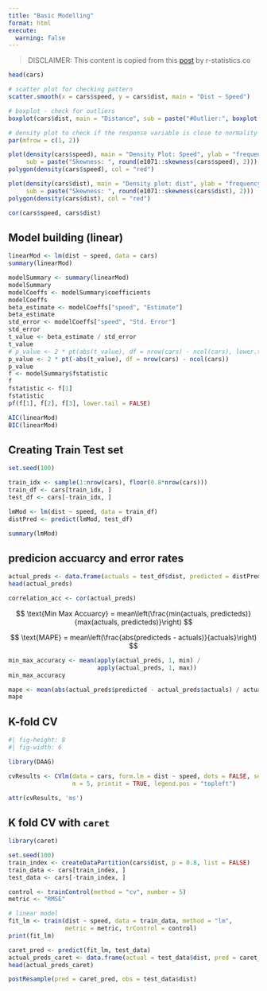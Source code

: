 ```yaml
---
title: "Basic Modelling"
format: html
execute: 
  warning: false
---
```


> DISCLAIMER: This content is copied from this [post](http://r-statistics.co/Linear-Regression.html) by r-statistics.co

```r
head(cars)
```

```r
# scatter plot for checking pattern
scatter.smooth(x = cars$speed, y = cars$dist, main = "Dist ~ Speed")

# boxplot - check for outliers
boxplot(cars$dist, main = "Distance", sub = paste("#Outlier:", boxplot.stats(cars$dist)$out))
```


```r
# density plot to check if the response variable is close to normality
par(mfrow = c(1, 2))

plot(density(cars$speed), main = "Density Plot: Speed", ylab = "frequency",
     sub = paste("Skewness: ", round(e1071::skewness(cars$speed), 2)))
polygon(density(cars$speed), col = "red")

plot(density(cars$dist), main = "Density plot: dist", ylab = "frequency",
     sub = paste("Skewness: ", round(e1071::skewness(cars$dist), 2)))
polygon(density(cars$dist), col = "red")
```

```r
cor(cars$speed, cars$dist)
```

## Model building (linear)

```r
linearMod <- lm(dist ~ speed, data = cars)
summary(linearMod)
```

```r
modelSummary <- summary(linearMod)
modelSummary
modelCoeffs <- modelSummary$coefficients
modelCoeffs 
beta_estimate <- modelCoeffs["speed", "Estimate"]
beta_estimate 
std_error <- modelCoeffs["speed", "Std. Error"]
std_error
t_value <- beta_estimate / std_error
t_value
# p_value <- 2 * pt(abs(t_value), df = nrow(cars) - ncol(cars), lower.tail = FALSE)
p_value <- 2 * pt(-abs(t_value), df = nrow(cars) - ncol(cars))
p_value
f <- modelSummary$fstatistic
f
fstatistic <- f[1]
fstatistic
pf(f[1], f[2], f[3], lower.tail = FALSE)
```
```r
AIC(linearMod)
BIC(linearMod)
```

## Creating Train Test set

```r
set.seed(100)

train_idx <- sample(1:nrow(cars), floor(0.8*nrow(cars)))
train_df <- cars[train_idx, ]
test_df <- cars[-train_idx, ]
```


```r
lmMod <- lm(dist ~ speed, data = train_df)
distPred <- predict(lmMod, test_df)

summary(lmMod)
```
## predicion accuarcy and error rates

```r
actual_preds <- data.frame(actuals = test_df$dist, predicted = distPred)
head(actual_preds)

correlation_acc <- cor(actual_preds)
```

$$
\text{Min Max Accuarcy} = mean\left(\frac{min(actuals, predicteds)}{max(actuals, predicteds)}\right)
$$


$$
\text{MAPE} = mean\left(\frac{abs(predicteds - actuals)}{actuals}\right)
$$


```r
min_max_accuracy <- mean(apply(actual_preds, 1, min) / 
                         apply(actual_preds, 1, max))
min_max_accuracy

mape <- mean(abs(actual_preds$predicted - actual_preds$actuals) / actual_preds$actuals)
mape
```

## K-fold CV

```r
#| fig-height: 8
#| fig-width: 6

library(DAAG)

cvResults <- CVlm(data = cars, form.lm = dist ~ speed, dots = FALSE, seed = 29,
                  m = 5, printit = TRUE, legend.pos = "topleft")

attr(cvResults, 'ms')
```


## K fold CV with `caret`

```r
library(caret)

set.seed(100)
train_index <- createDataPartition(cars$dist, p = 0.8, list = FALSE)
train_data <- cars[train_index, ]
test_data <- cars[-train_index, ]
```


```r
control <- trainControl(method = "cv", number = 5)
metric <- "RMSE"
```

```r
# linear model
fit_lm <- train(dist ~ speed, data = train_data, method = "lm", 
                metric = metric, trControl = control)
print(fit_lm)
```
```r
caret_pred <- predict(fit_lm, test_data)
actual_preds_caret <- data.frame(actual = test_data$dist, pred = caret_pred)
head(actual_preds_caret)

postResample(pred = caret_pred, obs = test_data$dist)
```


